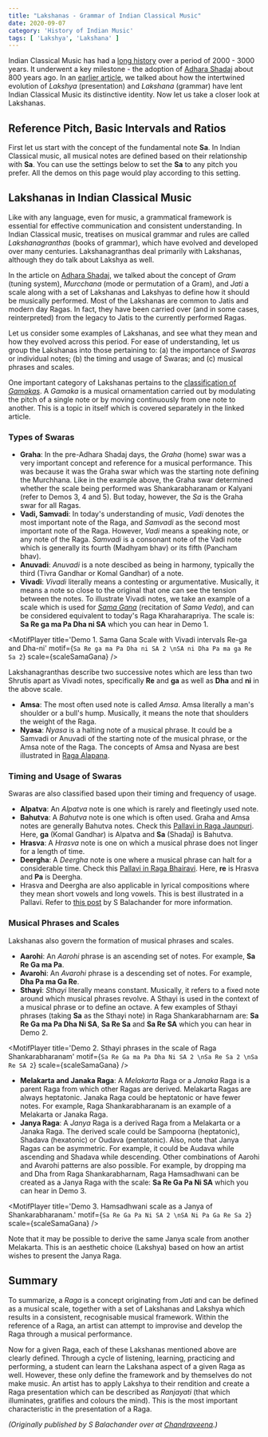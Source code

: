 ```yaml
---
title: "Lakshanas - Grammar of Indian Classical Music"
date: 2020-09-07
category: 'History of Indian Music'
tags: [ 'Lakshya', 'Lakshana' ]
---
```



Indian Classical Music has had a [long history](/learn/historical-milestones/) over a period of 2000 - 3000 years. It underwent a key milestone - the adoption of [Adhara Shadaj](/learn/adhara-shadaj/) about 800 years ago. In an [earlier article](/learn/what-is-classical/), we talked about how the intertwined evolution of
*Lakshya*
(presentation) and
*Lakshana*
(grammar) have lent Indian Classical Music its distinctive identity. Now let us take a closer look at Lakshanas.

## Reference Pitch, Basic Intervals and Ratios

First let us start with the concept of the fundamental note **Sa**. In Indian Classical music, all musical notes are defined based on their relationship with **Sa**. You can use the settings below to set the **Sa** to any pitch you prefer. All the demos on this page would play according to this setting.

<CommonPitch />

## Lakshanas in Indian Classical Music

Like with any language, even for music, a grammatical framework is essential for effective communication and consistent understanding. In Indian Classical music, treatises on musical grammar and rules are called
*Lakshanagranthas*
(books of grammar), which have evolved and developed over many centuries. Lakshanagranthas deal primarily with Lakshanas, although they do talk about Lakshya as well.

In the article on [Adhara Shadaj](/learn/adhara-shadaj/), we talked about the concept of
*Gram*
(tuning system),
*Murcchana*
(mode or permutation of a Gram), and
*Jati*
a scale along with a set of Lakshanas and Lakshyas to define how it should be musically performed. Most of the Lakshanas are common to Jatis and modern day Ragas. In fact, they have been carried over (and in some cases, reinterpreted) from the legacy to Jatis to the currently performed Ragas.

Let us consider some examples of Lakshanas, and see what they mean and how they evolved across this period. For ease of understanding, let us group the Lakshanas into those pertaining to: (a) the importance of
*Swaras*
or individual notes; (b) the timing and usage of Swaras; and (c) musical phrases and scales.

One important category of Lakshanas pertains to the [classification of *Gamakas*](/learn/gamaka-classification/). A *Gamaka* is a musical ornamentation carried out by modulating the pitch of a single note or by moving continuously from one note to another. This is a topic in itself which is covered separately in the linked article.

### Types of Swaras

-   **Graha**: In the pre-Adhara Shadaj days, the
*Graha*
(home) swar was a very important concept and reference for a musical performance. This was because it was the Graha swar which was the starting note defining the Murchhana. Like in the example above, the Graha swar determined whether the scale being performed was Shankarabharanam or Kalyani (refer to Demos 3, 4 and 5). But today, however, the *Sa* is the Graha swar for all Ragas.
-   **Vadi, Samvadi**: In today's understanding of music,
*Vadi*
denotes the most important note of the Raga, and
*Samvadi*
as the second most important note of the Raga. However,
*Vadi*
means a speaking note, or any note of the Raga.
*Samvadi*
is a consonant note of the Vadi note which is generally its fourth (Madhyam bhav) or its fifth (Pancham bhav).
-   **Anuvadi**:
*Anuvadi*
is a note descibed as being in harmony, typically the third (Tivra Gandhar or Komal Gandhar) of a note.
-   **Vivadi**:
*Vivadi*
literally means a contesting or argumentative. Musically, it means a note so close to the original that one can see the tension between the notes. To illustrate Vivadi notes, we take an example of a scale which is used for [*Sama Gana*](/learn/tuningsystems-1/) (recitation of
*Sama Veda*), and can be considered equivalent to today's Raga Kharaharapriya. The scale is:
**Sa Re ga ma Pa Dha ni SA**
which you can hear in Demo 1.

<MotifPlayer title='Demo 1. Sama Gana Scale with Vivadi intervals Re-ga and Dha-ni' motif={`Sa Re ga ma Pa Dha ni SA 2 \nSA ni Dha Pa ma ga Re Sa 2`} scale={scaleSamaGana} />

Lakshanagranthas describe two successive notes which are less than two Shrutis apart as Vivadi notes, specifically  **Re** and **ga** as well as **Dha** and **ni** in the above scale.

-   **Amsa**: The most often used note is called *Amsa*. Amsa literally a man's shoulder or a bull's hump. Musically, it means the note that shoulders the weight of the Raga.
-   **Nyasa**: *Nyasa* is a halting note of a musical phrase. It could be a Samvadi or Anuvadi of the starting note of the musical phrase, or the Amsa note of the Raga. The concepts of Amsa and Nyasa are best illustrated in [Raga Alapana](https://www.chandraveena.com/blog/raga-alapana/).

### Timing and Usage of Swaras

Swaras are also classified based upon their timing and frequency of usage.

-   **Alpatva**: An *Alpatva* note is one which is rarely and fleetingly used note.
-   **Bahutva**: A *Bahutva* note is one which is often used. Graha and Amsa notes are generally Bahutva notes. Check this [Pallavi in Raga Jaunpuri](https://www.youtube.com/watch?v=sldH_5uYvqc). Here, **ga** (Komal Gandhar) is Alpatva and **Sa** (Shadaj) is Bahutva.
-   **Hrasva**: A *Hrasva* note is one on which a musical phrase does not linger for a length of time.
-   **Deergha**: A *Deergha* note is one where a musical phrase can halt for a considerable time. Check this [Pallavi in Raga Bhairavi](https://www.youtube.com/watch?v=z4lz4pmswkw). Here, **re** is Hrasva and **Pa** is Deergha.
-   Hrasva and Deergha are also applicable in lyrical compositions where they mean short vowels and long vowels. This is best illustrated in a Pallavi. Refer to [this post](https://www.chandraveena.com/blog/pallavi/) by S Balachander for more information.

### Musical Phrases and Scales

Lakshanas also govern the formation of musical phrases and scales.

-   **Aarohi**: An *Aarohi* phrase is an ascending set of notes. For example,
**Sa Re Ga ma Pa**.
-   **Avarohi**: An *Avarohi* phrase is a descending set of notes. For example,
**Dha Pa ma Ga Re**.
-   **Sthayi**: *Sthayi* literally means constant. Musically, it refers to a fixed note around which musical phrases revolve. A Sthayi is used in the context of a musical phrase or to define an octave. A few examples of Sthayi phrases (taking **Sa** as the Sthayi note) in Raga Shankarabharnam are:
**Sa Re Ga ma Pa Dha Ni SA**,
**Sa Re Sa**
and
**Sa Re SA**
which you can hear in Demo 2.

<MotifPlayer title='Demo 2. Sthayi phrases in the scale of Raga Shankarabharanam' motif={`Sa Re Ga ma Pa Dha Ni SA 2 \nSa Re Sa 2 \nSa Re SA 2`} scale={scaleSamaGana} />

-   **Melakarta and Janaka Raga**: A *Melakarta* Raga or a *Janaka* Raga is a parent Raga from which other Ragas are derived. Melakarta Ragas are always heptatonic. Janaka Raga could be heptatonic or have fewer notes. For example, Raga Shankarabharanam is an example of a Melakarta or Janaka Raga.
-   **Janya Raga**: A *Janya* Raga is a derived Raga from a Melakarta or a Janaka Raga. The derived scale could be Sampoorna (heptatonic), Shadava (hexatonic) or Oudava (pentatonic). Also, note that Janya Ragas can be asymmetric. For example, it could be Audava while ascending and Shadava while descending. Other combinations of Aarohi and Avarohi patterns are also possible. For example, by dropping ma and Dha from Raga Shankarabharnam, Raga Hamsadhwani can be created as a Janya Raga with the scale:
**Sa Re Ga Pa Ni SA**
which you can hear in Demo 3.

<MotifPlayer title='Demo 3. Hamsadhwani scale as a Janya of Shankarabharanam.' motif={`Sa Re Ga Pa Ni SA 2 \nSA Ni Pa Ga Re Sa 2`} scale={scaleSamaGana} />

Note that it may be possible to derive the same Janya scale from another Melakarta. This is an aesthetic choice (Lakshya) based on how an artist wishes to present the Janya Raga.

## Summary

To summarize, a *Raga* is a concept originating from *Jati* and can be defined as a musical scale, together with a set of Lakshanas and Lakshya which results in a consistent, recognisable musical framework. Within the reference of a Raga, an artist can attempt to improvise and develop the Raga through a musical performance.

Now for a given Raga, each of these Lakshanas mentioned above are clearly defined. Through a cycle of listening, learning, practicing and performing, a student can learn the Lakshana aspect of a given Raga as well. However, these only define the framework and by themselves do not make music. An artist has to apply Lakshya to their rendition and create a Raga presentation which can be described as *Ranjayati* (that which illuminates, gratifies and colours the mind). This is the most important characteristic in the presentation of a Raga.

*(Originally published by S Balachander over at [Chandraveena](https://www.chandraveena.com/blog/grammar-of-music/).)*